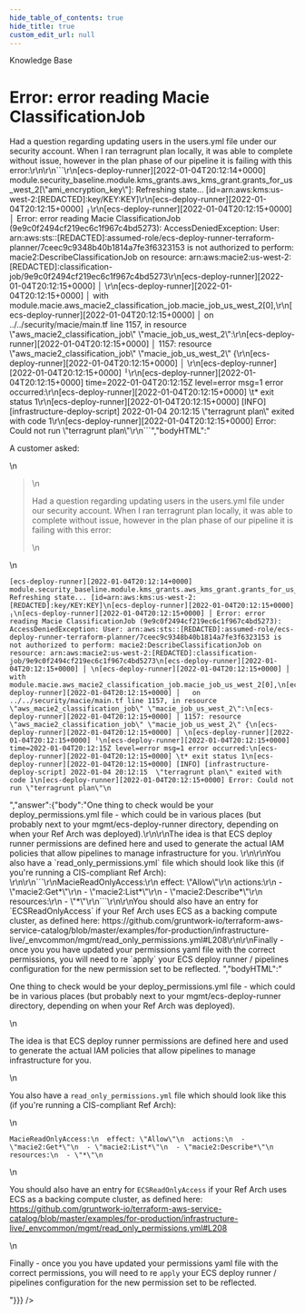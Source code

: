 ```yaml
---
hide_table_of_contents: true
hide_title: true
custom_edit_url: null
---
```



<CenterLayout>
<span className="title">Knowledge Base</span>
<h1>Error: error reading Macie ClassificationJob</h1>
<GitHub discussion={{"id":"D_kwDOF8slf84AObti","number":125,"author":{"login":"zackproser"},"title":"Error: error reading Macie ClassificationJob","body":"A customer asked: \r\n\r\n> Had a question regarding updating users in the users.yml file under our security account. When I ran terragrunt plan locally, it was able to complete without issue, however in the plan phase of our pipeline it is failing with this error:\r\n\r\n```\r\n[ecs-deploy-runner][2022-01-04T20:12:14+0000] module.security_baseline.module.kms_grants.aws_kms_grant.grants_for_us_west_2[\"ami_encryption_key\"]: Refreshing state... [id=arn:aws:kms:us-west-2:[REDACTED]:key/KEY:KEY]\r\n[ecs-deploy-runner][2022-01-04T20:12:15+0000] ╷\r\n[ecs-deploy-runner][2022-01-04T20:12:15+0000] │ Error: error reading Macie ClassificationJob (9e9c0f2494cf219ec6c1f967c4bd5273): AccessDeniedException: User: arn:aws:sts::[REDACTED]:assumed-role/ecs-deploy-runner-terraform-planner/7ceec9c9348b40b1814a7fe3f6323153 is not authorized to perform: macie2:DescribeClassificationJob on resource: arn:aws:macie2:us-west-2:[REDACTED]:classification-job/9e9c0f2494cf219ec6c1f967c4bd5273\r\n[ecs-deploy-runner][2022-01-04T20:12:15+0000] │ \r\n[ecs-deploy-runner][2022-01-04T20:12:15+0000] │   with module.macie.aws_macie2_classification_job.macie_job_us_west_2[0],\r\n[ecs-deploy-runner][2022-01-04T20:12:15+0000] │   on ../../security/macie/main.tf line 1157, in resource \"aws_macie2_classification_job\" \"macie_job_us_west_2\":\r\n[ecs-deploy-runner][2022-01-04T20:12:15+0000] │ 1157: resource \"aws_macie2_classification_job\" \"macie_job_us_west_2\" {\r\n[ecs-deploy-runner][2022-01-04T20:12:15+0000] │ \r\n[ecs-deploy-runner][2022-01-04T20:12:15+0000] ╵\r\n[ecs-deploy-runner][2022-01-04T20:12:15+0000] time=2022-01-04T20:12:15Z level=error msg=1 error occurred:\r\n[ecs-deploy-runner][2022-01-04T20:12:15+0000] \t* exit status 1\r\n[ecs-deploy-runner][2022-01-04T20:12:15+0000] [INFO] [infrastructure-deploy-script] 2022-01-04 20:12:15  \"terragrunt plan\" exited with code 1\r\n[ecs-deploy-runner][2022-01-04T20:12:15+0000] Error: Could not run \"terragrunt plan\"\r\n```","bodyHTML":"<p dir=\"auto\">A customer asked:</p>\n<blockquote>\n<p dir=\"auto\">Had a question regarding updating users in the users.yml file under our security account. When I ran terragrunt plan locally, it was able to complete without issue, however in the plan phase of our pipeline it is failing with this error:</p>\n</blockquote>\n<div class=\"snippet-clipboard-content notranslate position-relative overflow-auto\" data-snippet-clipboard-copy-content=\"[ecs-deploy-runner][2022-01-04T20:12:14+0000] module.security_baseline.module.kms_grants.aws_kms_grant.grants_for_us_west_2[&quot;ami_encryption_key&quot;]: Refreshing state... [id=arn:aws:kms:us-west-2:[REDACTED]:key/KEY:KEY]\n[ecs-deploy-runner][2022-01-04T20:12:15+0000] ╷\n[ecs-deploy-runner][2022-01-04T20:12:15+0000] │ Error: error reading Macie ClassificationJob (9e9c0f2494cf219ec6c1f967c4bd5273): AccessDeniedException: User: arn:aws:sts::[REDACTED]:assumed-role/ecs-deploy-runner-terraform-planner/7ceec9c9348b40b1814a7fe3f6323153 is not authorized to perform: macie2:DescribeClassificationJob on resource: arn:aws:macie2:us-west-2:[REDACTED]:classification-job/9e9c0f2494cf219ec6c1f967c4bd5273\n[ecs-deploy-runner][2022-01-04T20:12:15+0000] │ \n[ecs-deploy-runner][2022-01-04T20:12:15+0000] │   with module.macie.aws_macie2_classification_job.macie_job_us_west_2[0],\n[ecs-deploy-runner][2022-01-04T20:12:15+0000] │   on ../../security/macie/main.tf line 1157, in resource &quot;aws_macie2_classification_job&quot; &quot;macie_job_us_west_2&quot;:\n[ecs-deploy-runner][2022-01-04T20:12:15+0000] │ 1157: resource &quot;aws_macie2_classification_job&quot; &quot;macie_job_us_west_2&quot; {\n[ecs-deploy-runner][2022-01-04T20:12:15+0000] │ \n[ecs-deploy-runner][2022-01-04T20:12:15+0000] ╵\n[ecs-deploy-runner][2022-01-04T20:12:15+0000] time=2022-01-04T20:12:15Z level=error msg=1 error occurred:\n[ecs-deploy-runner][2022-01-04T20:12:15+0000] \t* exit status 1\n[ecs-deploy-runner][2022-01-04T20:12:15+0000] [INFO] [infrastructure-deploy-script] 2022-01-04 20:12:15  &quot;terragrunt plan&quot; exited with code 1\n[ecs-deploy-runner][2022-01-04T20:12:15+0000] Error: Could not run &quot;terragrunt plan&quot;\"><pre class=\"notranslate\"><code>[ecs-deploy-runner][2022-01-04T20:12:14+0000] module.security_baseline.module.kms_grants.aws_kms_grant.grants_for_us_west_2[\"ami_encryption_key\"]: Refreshing state... [id=arn:aws:kms:us-west-2:[REDACTED]:key/KEY:KEY]\n[ecs-deploy-runner][2022-01-04T20:12:15+0000] ╷\n[ecs-deploy-runner][2022-01-04T20:12:15+0000] │ Error: error reading Macie ClassificationJob (9e9c0f2494cf219ec6c1f967c4bd5273): AccessDeniedException: User: arn:aws:sts::[REDACTED]:assumed-role/ecs-deploy-runner-terraform-planner/7ceec9c9348b40b1814a7fe3f6323153 is not authorized to perform: macie2:DescribeClassificationJob on resource: arn:aws:macie2:us-west-2:[REDACTED]:classification-job/9e9c0f2494cf219ec6c1f967c4bd5273\n[ecs-deploy-runner][2022-01-04T20:12:15+0000] │ \n[ecs-deploy-runner][2022-01-04T20:12:15+0000] │   with module.macie.aws_macie2_classification_job.macie_job_us_west_2[0],\n[ecs-deploy-runner][2022-01-04T20:12:15+0000] │   on ../../security/macie/main.tf line 1157, in resource \"aws_macie2_classification_job\" \"macie_job_us_west_2\":\n[ecs-deploy-runner][2022-01-04T20:12:15+0000] │ 1157: resource \"aws_macie2_classification_job\" \"macie_job_us_west_2\" {\n[ecs-deploy-runner][2022-01-04T20:12:15+0000] │ \n[ecs-deploy-runner][2022-01-04T20:12:15+0000] ╵\n[ecs-deploy-runner][2022-01-04T20:12:15+0000] time=2022-01-04T20:12:15Z level=error msg=1 error occurred:\n[ecs-deploy-runner][2022-01-04T20:12:15+0000] \t* exit status 1\n[ecs-deploy-runner][2022-01-04T20:12:15+0000] [INFO] [infrastructure-deploy-script] 2022-01-04 20:12:15  \"terragrunt plan\" exited with code 1\n[ecs-deploy-runner][2022-01-04T20:12:15+0000] Error: Could not run \"terragrunt plan\"\n</code></pre></div>","answer":{"body":"One thing to check would be your deploy_permissions.yml file - which could be in various places (but probably next to your mgmt/ecs-deploy-runner  directory, depending on when your Ref Arch was deployed).\r\n\r\nThe idea is that ECS deploy runner permissions are defined here and used to generate the actual IAM policies that allow pipelines to manage infrastructure for you. \r\n\r\nYou also have a `read_only_permissions.yml` file which should look like this (if you're running a CIS-compliant Ref Arch): \r\n\r\n```\r\nMacieReadOnlyAccess:\r\n  effect: \"Allow\"\r\n  actions:\r\n  - \"macie2:Get*\"\r\n  - \"macie2:List*\"\r\n  - \"macie2:Describe*\"\r\n  resources:\r\n  - \"*\"\r\n```\r\n\r\nYou should also have an entry for `ECSReadOnlyAccess` if your Ref Arch uses ECS as a backing compute cluster, as defined here: https://github.com/gruntwork-io/terraform-aws-service-catalog/blob/master/examples/for-production/infrastructure-live/_envcommon/mgmt/read_only_permissions.yml#L208\r\n\r\nFinally - once you you have updated your permissions yaml file with the correct permissions, you will need to re `apply` your ECS deploy runner / pipelines configuration for the new permission set to be reflected. ","bodyHTML":"<p dir=\"auto\">One thing to check would be your deploy_permissions.yml file - which could be in various places (but probably next to your mgmt/ecs-deploy-runner  directory, depending on when your Ref Arch was deployed).</p>\n<p dir=\"auto\">The idea is that ECS deploy runner permissions are defined here and used to generate the actual IAM policies that allow pipelines to manage infrastructure for you.</p>\n<p dir=\"auto\">You also have a <code class=\"notranslate\">read_only_permissions.yml</code> file which should look like this (if you're running a CIS-compliant Ref Arch):</p>\n<div class=\"snippet-clipboard-content notranslate position-relative overflow-auto\" data-snippet-clipboard-copy-content=\"MacieReadOnlyAccess:\n  effect: &quot;Allow&quot;\n  actions:\n  - &quot;macie2:Get*&quot;\n  - &quot;macie2:List*&quot;\n  - &quot;macie2:Describe*&quot;\n  resources:\n  - &quot;*&quot;\"><pre class=\"notranslate\"><code>MacieReadOnlyAccess:\n  effect: \"Allow\"\n  actions:\n  - \"macie2:Get*\"\n  - \"macie2:List*\"\n  - \"macie2:Describe*\"\n  resources:\n  - \"*\"\n</code></pre></div>\n<p dir=\"auto\">You should also have an entry for <code class=\"notranslate\">ECSReadOnlyAccess</code> if your Ref Arch uses ECS as a backing compute cluster, as defined here: <a href=\"https://github.com/gruntwork-io/terraform-aws-service-catalog/blob/master/examples/for-production/infrastructure-live/_envcommon/mgmt/read_only_permissions.yml#L208\">https://github.com/gruntwork-io/terraform-aws-service-catalog/blob/master/examples/for-production/infrastructure-live/_envcommon/mgmt/read_only_permissions.yml#L208</a></p>\n<p dir=\"auto\">Finally - once you you have updated your permissions yaml file with the correct permissions, you will need to re <code class=\"notranslate\">apply</code> your ECS deploy runner / pipelines configuration for the new permission set to be reflected.</p>"}}} />

</CenterLayout>
  

<!-- ##DOCS-SOURCER-START
{
  "sourcePlugin": "github-discussions",
  "hash": "bf3075b48deb0fd110d8e063e151da43"
}
##DOCS-SOURCER-END -->
